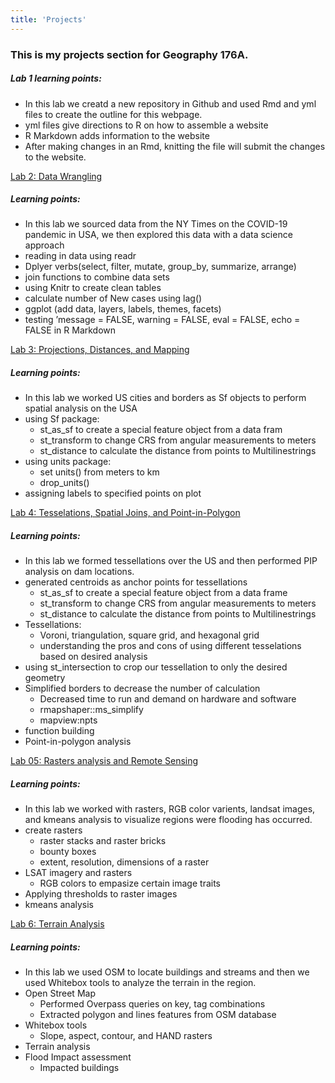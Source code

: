 ```yaml
---
title: 'Projects'
---
```

### This is my projects section for Geography 176A. 


##### Lab 1 learning points:

  - In this lab we creatd a new repository in Github and used Rmd and yml files to create the outline for this webpage.
  - yml files give directions to R on how to assemble a website
  - R Markdown adds information to the website
  - After making changes in an Rmd, knitting the file will submit the changes to the website.




[Lab 2: Data Wrangling](https://anguswg-ucsb.github.io/geog-176A-labs/lab-02.html)

##### Learning points:

  - In this lab we sourced data from the NY Times on the COVID-19 pandemic in USA, we then explored this data with a data science approach
  - reading in data using readr
  - Dplyer verbs(select, filter, mutate, group_by, summarize, arrange)
  - join functions to combine data sets 
  - using Knitr to create clean tables 
  - calculate number of New cases using lag()
  - ggplot (add data, layers, labels, themes, facets)
  - testing 'message = FALSE, warning = FALSE, eval = FALSE, echo = FALSE in R Markdown



[Lab 3: Projections, Distances, and Mapping](https://anguswg-ucsb.github.io/geog-176A-labs/lab-03.html)

##### Learning points:

  - In this lab we worked US cities and borders as Sf objects to perform spatial analysis on the USA
  - using Sf package:
    - st_as_sf to create a special feature object from a data fram
    - st_transform to change CRS from angular measurements to meters
    - st_distance to calculate the distance from points to Multilinestrings
  - using units package:
    - set units() from meters to km
    - drop_units()
  - assigning labels to specified points on plot
  
  
  
[Lab 4: Tesselations, Spatial Joins, and Point-in-Polygon](https://anguswg-ucsb.github.io/geog-176A-labs/lab-04.html)

##### Learning points:

  - In this lab we formed tessellations over the US and then performed PIP analysis on dam locations.
  - generated centroids as anchor points for tessellations
    - st_as_sf to create a special feature object from a data frame
    - st_transform to change CRS from angular measurements to meters
    - st_distance to calculate the distance from points to Multilinestrings
  - Tessellations:
    - Voroni, triangulation, square grid, and hexagonal grid
    - understanding the pros and cons of using different tesselations based on desired analysis
  - using st_intersection to crop our tessellation to only the desired geometry 
  - Simplified borders to decrease the number of calculation
    - Decreased time to run and demand on hardware and software
    - rmapshaper::ms_simplify 
    - mapview:npts
  - function building
  - Point-in-polygon analysis




[Lab 05: Rasters analysis and Remote Sensing](https://anguswg-ucsb.github.io/geog-176A-labs/lab-05.html)

##### Learning points:

  - In this lab we worked with rasters, RGB color varients, landsat images, and kmeans analysis to visualize regions were flooding has occurred.
  - create rasters
    - raster stacks and raster bricks
    - bounty boxes
    - extent, resolution, dimensions of a raster
  - LSAT imagery and rasters
    - RGB colors to empasize certain image traits
  - Applying thresholds to raster images
  - kmeans analysis




[Lab 6: Terrain Analysis](https://anguswg-ucsb.github.io/geog-176A-labs/lab-06.html)

##### Learning points:

  - In this lab we used OSM to locate buildings and streams and then we used Whitebox tools to analyze the terrain in the region.
  - Open Street Map
    - Performed Overpass queries on key, tag combinations
    - Extracted polygon and lines features from OSM database
  - Whitebox tools
    - Slope, aspect, contour, and HAND rasters
  - Terrain analysis
  - Flood Impact assessment 
    - Impacted buildings








































